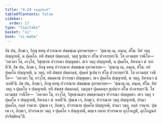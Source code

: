 ```yaml
---
title: "4.24 วตฺถุฐปนาทิ"
tableOfContents: false
sidebar:
  order: 17
type: "tipitaka"
basket: "vi"
book: "vi-maha"
---
```



<DynamicBreadcrumb />

<Division number="239" book="vi-maha">

<Paragraph number="1102" book="vi-maha">
อิธ ปน, ภิกฺขเว, ภิกฺขุ ตทหุ ปวารณาย สํฆมชฺเฌ อุทาหเรยฺย—  ‘สุณาตุ เม, ภนฺเต, สํโฆ. อิทํ วตฺถุ ปญฺญายติ, น ปุคฺคโล. ยทิ สํฆสฺส ปตฺตกลฺลํ, วตฺถุํ ฐเปตฺวา สํโฆ ปวาเรยฺยา’ติ. โส เอวมสฺส วจนีโย—  ‘ภควตา โข, อาวุโส, วิสุทฺธานํ ปวารณา ปญฺญตฺตา. สเจ วตฺถุ ปญฺญายติ, น ปุคฺคโล, อิทาเนว นํ วเทหี’ติ.
</Paragraph>

<Paragraph number="1103" book="vi-maha">
อิธ ปน, ภิกฺขเว, ภิกฺขุ ตทหุ ปวารณาย สํฆมชฺเฌ อุทาหเรยฺย—  ‘สุณาตุ เม, ภนฺเต, สํโฆ. อยํ ปุคฺคโล ปญฺญายติ, น วตฺถุ. ยทิ สํฆสฺส ปตฺตกลฺลํ, ปุคฺคลํ ฐเปตฺวา สํโฆ ปวาเรยฺยา’ติ. โส เอวมสฺส วจนีโย—  ‘ภควตา โข, อาวุโส, สมคฺคานํ ปวารณา ปญฺญตฺตา. สเจ ปุคฺคโล ปญฺญายติ, น วตฺถุ, อิทาเนว นํ วเทหี’ติ.
</Paragraph>

<Paragraph number="1104" book="vi-maha">
อิธ ปน, ภิกฺขเว, ภิกฺขุ ตทหุ ปวารณาย สํฆมชฺเฌ อุทาหเรยฺย—  ‘สุณาตุ เม, ภนฺเต, สํโฆ. อิทํ วตฺถุ จ ปุคฺคโล จ ปญฺญายติ. ยทิ สํฆสฺส ปตฺตกลฺลํ, วตฺถุญฺจ ปุคฺคลญฺจ ฐเปตฺวา สํโฆ ปวาเรยฺยา’ติ. โส เอวมสฺส วจนีโย—  ‘ภควตา โข, อาวุโส, วิสุทฺธานญฺจ สมคฺคานญฺจ ปวารณา ปญฺญตฺตา. สเจ วตฺถุ จ ปุคฺคโล จ ปญฺญายติ, อิทาเนว นํ วเทหี’ติ.
</Paragraph>

<Paragraph number="1105" book="vi-maha">
ปุพฺเพ เจ, ภิกฺขเว, ปวารณาย วตฺถุ ปญฺญายติ, ปจฺฉา ปุคฺคโล, กลฺลํ วจนาย. ปุพฺเพ เจ, ภิกฺขเว, ปวารณาย ปุคฺคโล ปญฺญายติ, ปจฺฉา วตฺถุ, กลฺลํ วจนาย. ปุพฺเพ เจ, ภิกฺขเว, ปวารณาย วตฺถุ จ ปุคฺคโล จ ปญฺญายติ, ตญฺเจ กตาย ปวารณาย อุกฺโกเฏติ, อุกฺโกฏนกํ ปาจิตฺติยนฺ”ติ.
</Paragraph>
</Division>